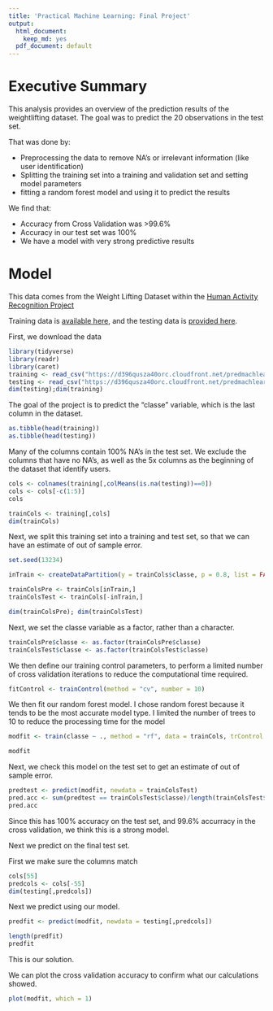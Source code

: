 ```yaml
---
title: 'Practical Machine Learning: Final Project'
output:
  html_document: 
    keep_md: yes
  pdf_document: default
---
```


# Executive Summary

This analysis provides an overview of the prediction results of the weightlifting dataset.  The goal was to predict the 20 observations in the test set.

That was done by:

* Preprocessing the data to remove NA's or irrelevant information (like user identification)
* Splitting the training set into a training and validation set and setting model parameters
* fitting a random forest model and using it to predict the results
 
 We find that:
 
* Accuracy from Cross Validation was >99.6%
* Accuracy in our test set was 100%
* We have a model with very strong predictive results

# Model

This data comes from the Weight Lifting Dataset within the [Human Activity Recognition Project]( http://groupware.les.inf.puc-rio.br/har)

Training data is [available here](https://d396qusza40orc.cloudfront.net/predmachlearn/pml-training.csv), and the testing data is [provided here](https://d396qusza40orc.cloudfront.net/predmachlearn/pml-testing.csv).

First, we download the data
```r
library(tidyverse)
library(readr)
library(caret)
training <- read_csv("https://d396qusza40orc.cloudfront.net/predmachlearn/pml-training.csv")
testing <- read_csv("https://d396qusza40orc.cloudfront.net/predmachlearn/pml-testing.csv")
dim(testing);dim(training)
```

The goal of the project is to predict the "classe" variable, which is the last column in the dataset.
```r
as.tibble(head(training))
as.tibble(head(testing))
```

Many of the columns contain 100% NA's in the test set.  We exclude the columns that have no NA's, as well as the 5x columns as the beginning of the dataset that identify users.
```r
cols <- colnames(training[,colMeans(is.na(testing))==0])
cols <- cols[-c(1:5)]
cols

trainCols <- training[,cols]
dim(trainCols)
```
Next, we split this training set into a training and test set, so that we can have an estimate of out of sample error.

```r
set.seed(13234)

inTrain <- createDataPartition(y = trainCols$classe, p = 0.8, list = FALSE)

trainColsPre <- trainCols[inTrain,]
trainColsTest <- trainCols[-inTrain,]

dim(trainColsPre); dim(trainColsTest)
```


Next, we set the classe variable as a factor, rather than a character.
```r
trainColsPre$classe <- as.factor(trainColsPre$classe)
trainColsTest$classe <- as.factor(trainColsTest$classe)
```

We then define our training control parameters, to perform a limited number of cross validation iterations to reduce the computational time required.
```r
fitControl <- trainControl(method = "cv", number = 10)
```

We then fit our random forest model.  I chose random forest because it tends to be the most accurate model type.  I limited the number of trees to 10 to reduce the processing time for the model
```r
modfit <- train(classe ~ ., method = "rf", data = trainCols, trControl = fitControl, ntree = 10)
```

```r
modfit
```
Next, we check this model on the test set to get an estimate of out of sample error.
```r
predtest <- predict(modfit, newdata = trainColsTest)
pred.acc <- sum(predtest == trainColsTest$classe)/length(trainColsTest$classe)
pred.acc
```

Since this has 100% accuracy on the test set, and 99.6% accurracy in the cross validation, we think this is a strong model.

Next we predict on the final test set.

First we make sure the columns match
```r
cols[55]
predcols <- cols[-55]
dim(testing[,predcols])
```

Next we predict using our model.
```r
predfit <- predict(modfit, newdata = testing[,predcols])
```


```r
length(predfit)
predfit
```

This is our solution.

We can plot the cross validation accuracy to confirm what our calculations showed.
```r
plot(modfit, which = 1)
```

